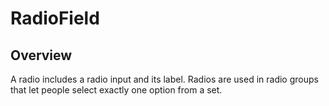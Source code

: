 
<Meta of={RadioFieldStories} />

# RadioField

<ResourceLinks
  sourceCode="https://github.com/cultureamp/kaizen-design-system/tree/main/packages/components/src/RadioField"
  figma="https://www.figma.com/file/ZRfnoNUXbGZv4eVWLbF4Az/%EF%B8%8F%F0%9F%96%BC%EF%B8%8F-Component-Gallery?node-id=9%3A86404&t=P1w10jr2cpPuaayw-1"
  designGuidelines="https://cultureamp.atlassian.net/wiki/spaces/DesignSystem/pages/3082092822/Radio+Field"
  className="!mb-8"
/>


<Installation
  installCommand="yarn add @kaizen/components"
  importStatement='import { RadioField } from "@kaizen/components"'
/>

## Overview

A radio includes a radio input and its label. Radios are used in radio groups that let people select exactly one option from a set.

<Canvas of={RadioFieldStories.Playground} />
<Controls of={RadioFieldStories.Playground} />
